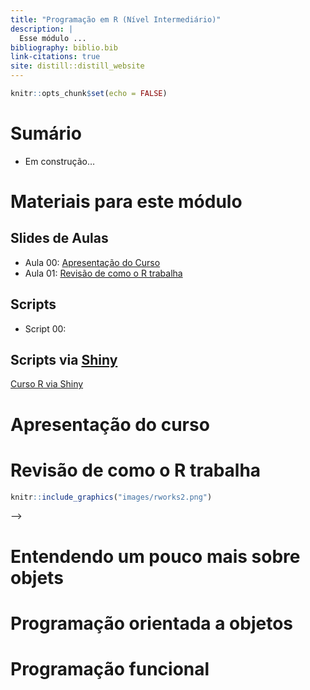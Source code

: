 ```yaml
---
title: "Programação em R (Nível Intermediário)"
description: |
  Esse módulo ...
bibliography: biblio.bib
link-citations: true
site: distill::distill_website
---
```


```r
knitr::opts_chunk$set(echo = FALSE)
```

# Sumário 

- Em construção...

##

# <i class="fas fa-folder-open"></i> Materiais para este módulo {#materiais}


## Slides de Aulas {#slidesaulas}

 - Aula 00: [Apresentação do Curso](aulas/aula00.html)
 - Aula 01: [Revisão de como o R trabalha]()

## Scripts {#scripts}
 - Script 00: 


## Scripts via  [Shiny](https://shiny.rstudio.com/) {#shiny}

[Curso R via Shiny](https://bendeivide.shinyapps.io/Curso-R/)

# <i class="fas fa-book"></i> Apresentação do curso {#apresentacao}

# Revisão de como o R trabalha

```r
knitr::include_graphics("images/rworks2.png")
```

<!-- 
Caracterizar melhor a linguagem R 

- Linguagem interpretada
- Escopo Léxico
- Programação Funcional
- Programação Metaparadigma
- Programação dinâmica:
Retirado do livro: hand-On Programming with R

Em algumas linguagens, como C, Java e FORTRAN, você precisa compilar seu código legível por humanos em código legível por máquina (geralmente 1s e 0s) antes de executá-lo. Se você já programou nessa linguagem antes, pode estar se perguntando se precisa compilar seu código R antes de usá-lo. A resposta é não. R é uma linguagem de programação dinâmica, o que significa que R interpreta automaticamente seu código conforme você o executa.

-->

<!--
Introdução aos objetos:
  - Atômicos: objetos que não podem se conter
  - Recursivos: Objetos que podem conter objetos de mesmo tipo
  - Ver a função is.atomic() ou is.recursive()
<!-- require(stats) -->

<!-- is.a.r <- function(x) c(is.atomic(x), is.recursive(x)) -->

<!-- is.a.r(c(a = 1, b = 3)) # TRUE FALSE -->
<!-- is.a.r(list())          # FALSE TRUE - a list is a list -->
<!-- is.a.r(list(2))         # FALSE TRUE -->
<!-- is.a.r(lm)              # FALSE TRUE -->
<!-- is.a.r(y ~ x)           # FALSE TRUE -->
<!-- is.a.r(expression(x+1)) # FALSE TRUE -->
<!-- is.a.r(quote(exp))      # FALSE FALSE -->
-->


<!--
- Aprofundar e detalhar a parte de objetos de modo geral, não restringindo apenas aos vetores
- Nos vetores de modo caractere, trabalhar bem sua utilização; ver o material da ecologia da USP
-->

<!-- Usar o manual https://cran.r-project.org/doc/manuals/r-release/R-lang.html para seguir a todos os tipos de objetos -->



<!-- # Objetos -->

<!-- ## Quadro de dados -->

<!-- - data.frames() -->
<!-- - tibble::tibble() -->


<!-- Funções -->

<!-- Os objetos de modo `function`, isto é, uma função, são objetos de primeira classe porque se comportam como qualquer outra estrutura de dados na linguagem `r rlink`, como atribuir nomes associados a esses objetos, passá-los como argumentos para outras funções, inserir dentro de funções, e até mesmo retorná-lo como resultado de funções. Vejamos, -->

<!-- apresentar formas de se criar operadores binários especiais -->


<!-- - Olhar escopo de variaveis seção 3.5: -->
<!-- https://cran.r-project.org/doc/manuals/R-lang.html#Global-environment -->

<!-- https://cran.r-project.org/doc/manuals/R-lang.html#Function-objects -->

<!-- Falar sobre controle de fluxos usando paralelização -->
<!-- - iterators -->
<!-- - foreach -->
<!-- - MonteCarlo -->

<!-- Ref: R in a nutshel, -->

<!-- ### Evitando loops -->

<!-- ### Funções recursivas -->

# Entendendo um pouco mais sobre objets

# Programação orientada a objetos

# Programação funcional
